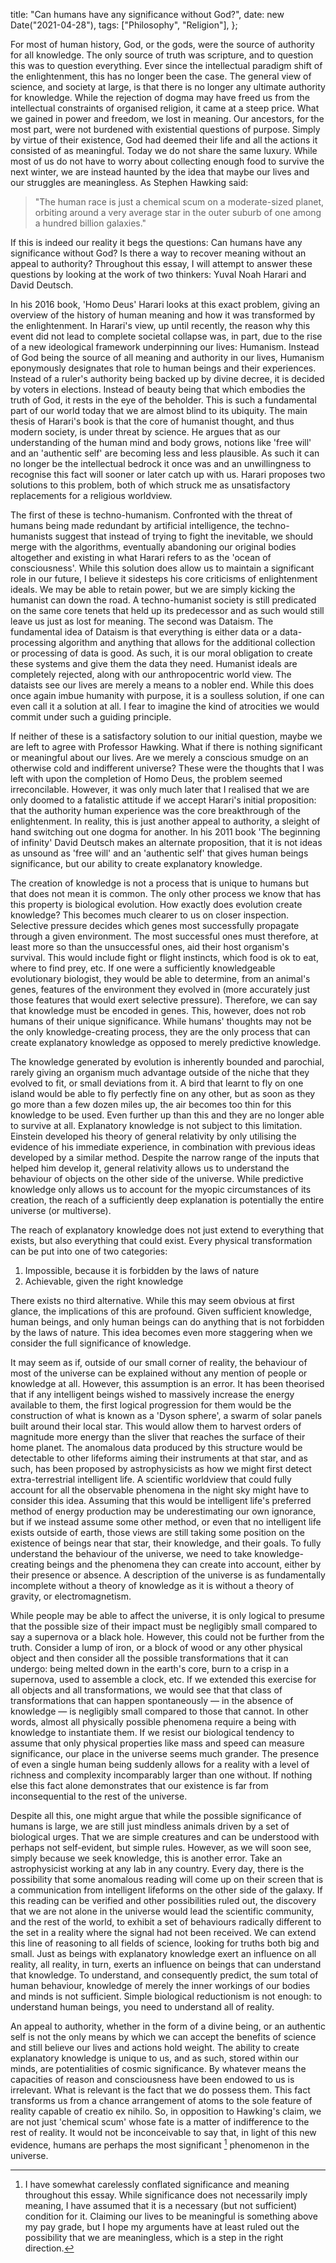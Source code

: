 
  title: "Can humans have any significance without God?",
  date: new Date("2021-04-28"),
  tags: ["Philosophy", "Religion"],
};

<BlogImage
  src="/blog/significance/adam.jpeg"
  caption="Creazione di Adamo (1512) - Michelangelo"
/>

For most of human history, God, or the gods, were the source of authority for all knowledge. The only source of truth was scripture, and to question this was to question everything. Ever since the intellectual paradigm shift of the enlightenment, this has no longer been the case. The general view of science, and society at large, is that there is no longer any ultimate authority for knowledge. While the rejection of dogma may have freed us from the intellectual constraints of organised religion, it came at a steep price. What we gained in power and freedom, we lost in meaning. Our ancestors, for the most part, were not burdened with existential questions of purpose. Simply by virtue of their existence, God had deemed their life and all the actions it consisted of as meaningful. Today we do not share the same luxury. While most of us do not have to worry about collecting enough food to survive the next winter, we are instead haunted by the idea that maybe our lives and our struggles are meaningless. As Stephen Hawking said:

> "The human race is just a chemical scum on a moderate-sized planet, orbiting around a very average star in the outer suburb of one among a hundred billion galaxies."

If this is indeed our reality it begs the questions: Can humans have any significance without God? Is there a way to recover meaning without an appeal to authority? Throughout this essay, I will attempt to answer these questions by looking at the work of two thinkers: Yuval Noah Harari and David Deutsch.

In his 2016 book, 'Homo Deus' Harari looks at this exact problem, giving an overview of the history of human meaning and how it was transformed by the enlightenment. In Harari's view, up until recently, the reason why this event did not lead to complete societal collapse was, in part, due to the rise of a new ideological framework underpinning our lives: Humanism. Instead of God being the source of all meaning and authority in our lives, Humanism eponymously designates that role to human beings and their experiences. Instead of a ruler's authority being backed up by divine decree, it is decided by voters in elections. Instead of beauty being that which embodies the truth of God, it rests in the eye of the beholder. This is such a fundamental part of our world today that we are almost blind to its ubiquity. The main thesis of Harari's book is that the core of humanist thought, and thus modern society, is under threat by science. He argues that as our understanding of the human mind and body grows, notions like 'free will' and an 'authentic self' are becoming less and less plausible. As such it can no longer be the intellectual bedrock it once was and an unwillingness to recognise this fact will sooner or later catch up with us. Harari proposes two solutions to this problem, both of which struck me as unsatisfactory replacements for a religious worldview.

<BlogImage
  src="/blog/significance/neuromancer.jpeg"
  caption="The cover of William Gibson's 1984 book 'The Neuromancer'"
/>

The first of these is techno-humanism. Confronted with the threat of humans being made redundant by artificial intelligence, the techno-humanists suggest that instead of trying to fight the inevitable, we should merge with the algorithms, eventually abandoning our original bodies altogether and existing in what Harari refers to as the 'ocean of consciousness'. While this solution does allow us to maintain a significant role in our future, I believe it sidesteps his core criticisms of enlightenment ideals. We may be able to retain power, but we are simply kicking the humanist can down the road. A techno-humanist society is still predicated on the same core tenets that held up its predecessor and as such would still leave us just as lost for meaning. The second was Dataism. The fundamental idea of Dataism is that everything is either data or a data-processing algorithm and anything that allows for the additional collection or processing of data is good. As such, it is our moral obligation to create these systems and give them the data they need. Humanist ideals are completely rejected, along with our anthropocentric world view. The dataists see our lives are merely a means to a nobler end. While this does once again imbue humanity with purpose, it is a soulless solution, if one can even call it a solution at all. I fear to imagine the kind of atrocities we would commit under such a guiding principle.

If neither of these is a satisfactory solution to our initial question, maybe we are left to agree with Professor Hawking. What if there is nothing significant or meaningful about our lives. Are we merely a conscious smudge on an otherwise cold and indifferent universe? These were the thoughts that I was left with upon the completion of Homo Deus, the problem seemed irreconcilable. However, it was only much later that I realised that we are only doomed to a fatalistic attitude if we accept Harari's initial proposition: that the authority human experience was the core breakthrough of the enlightenment. In reality, this is just another appeal to authority, a sleight of hand switching out one dogma for another. In his 2011 book 'The beginning of infinity' David Deutsch makes an alternate proposition, that it is not ideas as unsound as 'free will' and an 'authentic self' that gives human beings significance, but our ability to create explanatory knowledge.

<BlogImage
  src="/blog/significance/c-elegens.png"
  caption="Directed circular wiring of the neurons of a C. elegens"
/>

The creation of knowledge is not a process that is unique to humans but that does not mean it is common. The only other process we know that has this property is biological evolution. How exactly does evolution create knowledge? This becomes much clearer to us on closer inspection. Selective pressure decides which genes most successfully propagate through a given environment. The most successful ones must therefore, at least more so than the unsuccessful ones, aid their host organism's survival. This would include fight or flight instincts, which food is ok to eat, where to find prey, etc. If one were a sufficiently knowledgeable evolutionary biologist, they would be able to determine, from an animal's genes, features of the environment they evolved in (more accurately just those features that would exert selective pressure). Therefore, we can say that knowledge must be encoded in genes. This, however, does not rob humans of their unique significance. While humans' thoughts may not be the only knowledge-creating process, they are the only process that can create explanatory knowledge as opposed to merely predictive knowledge.

The knowledge generated by evolution is inherently bounded and parochial, rarely giving an organism much advantage outside of the niche that they evolved to fit, or small deviations from it. A bird that learnt to fly on one island would be able to fly perfectly fine on any other, but as soon as they go more than a few dozen miles up, the air becomes too thin for this knowledge to be used. Even further up than this and they are no longer able to survive at all. Explanatory knowledge is not subject to this limitation. Einstein developed his theory of general relativity by only utilising the evidence of his immediate experience, in combination with previous ideas developed by a similar method. Despite the narrow range of the inputs that helped him develop it, general relativity allows us to understand the behaviour of objects on the other side of the universe. While predictive knowledge only allows us to account for the myopic circumstances of its creation, the reach of a sufficiently deep explanation is potentially the entire universe (or multiverse).

<BlogImage
  src="/blog/significance/pillars.jpeg"
  caption="'The Pillars of Creation' in the Eagle Nebula taken by the Hubble telescope (1995)"
/>

The reach of explanatory knowledge does not just extend to everything that exists, but also everything that could exist. Every physical transformation can be put into one of two categories:

1. Impossible, because it is forbidden by the laws of nature
2. Achievable, given the right knowledge

There exists no third alternative. While this may seem obvious at first glance, the implications of this are profound. Given sufficient knowledge, human beings, and only human beings can do anything that is not forbidden by the laws of nature. This idea becomes even more staggering when we consider the full significance of knowledge.

It may seem as if, outside of our small corner of reality, the behaviour of most of the universe can be explained without any mention of people or knowledge at all. However, this assumption is an error. It has been theorised that if any intelligent beings wished to massively increase the energy available to them, the first logical progression for them would be the construction of what is known as a 'Dyson sphere', a swarm of solar panels built around their local star. This would allow them to harvest orders of magnitude more energy than the sliver that reaches the surface of their home planet. The anomalous data produced by this structure would be detectable to other lifeforms aiming their instruments at that star, and as such, has been proposed by astrophysicists as how we might first detect extra-terrestrial intelligent life. A scientific worldview that could fully account for all the observable phenomena in the night sky might have to consider this idea. Assuming that this would be intelligent life's preferred method of energy production may be underestimating our own ignorance, but if we instead assume some other method, or even that no intelligent life exists outside of earth, those views are still taking some position on the existence of beings near that star, their knowledge, and their goals. To fully understand the behaviour of the universe, we need to take knowledge-creating beings and the phenomena they can create into account, either by their presence or absence. A description of the universe is as fundamentally incomplete without a theory of knowledge as it is without a theory of gravity, or electromagnetism.

While people may be able to affect the universe, it is only logical to presume that the possible size of their impact must be negligibly small compared to say a supernova or a black hole. However, this could not be further from the truth. Consider a lump of iron, or a block of wood or any other physical object and then consider all the possible transformations that it can undergo: being melted down in the earth's core, burn to a crisp in a supernova, used to assemble a clock, etc. If we extended this exercise for all objects and all transformations, we would see that that class of transformations that can happen spontaneously — in the absence of knowledge — is negligibly small compared to those that cannot. In other words, almost all physically possible phenomena require a being with knowledge to instantiate them. If we resist our biological tendency to assume that only physical properties like mass and speed can measure significance, our place in the universe seems much grander. The presence of even a single human being suddenly allows for a reality with a level of richness and complexity incomparably larger than one without. If nothing else this fact alone demonstrates that our existence is far from inconsequential to the rest of the universe.

<BlogImage
  src="/blog/significance/meditation.jpeg"
  caption="Philosopher in Meditation (1632) - Rembrandt"
/>

Despite all this, one might argue that while the possible significance of humans is large, we are still just mindless animals driven by a set of biological urges. That we are simple creatures and can be understood with perhaps not self-evident, but simple rules. However, as we will soon see, simply because we seek knowledge, this is another error. Take an astrophysicist working at any lab in any country. Every day, there is the possibility that some anomalous reading will come up on their screen that is a communication from intelligent lifeforms on the other side of the galaxy. If this reading can be verified and other possibilities ruled out, the discovery that we are not alone in the universe would lead the scientific community, and the rest of the world, to exhibit a set of behaviours radically different to the set in a reality where the signal had not been received. We can extend this line of reasoning to all fields of science, looking for truths both big and small. Just as beings with explanatory knowledge exert an influence on all reality, all reality, in turn, exerts an influence on beings that can understand that knowledge. To understand, and consequently predict, the sum total of human behaviour, knowledge of merely the inner workings of our bodies and minds is not sufficient. Simple biological reductionism is not enough: to understand human beings, you need to understand all of reality.

An appeal to authority, whether in the form of a divine being, or an authentic self is not the only means by which we can accept the benefits of science and still believe our lives and actions hold weight. The ability to create explanatory knowledge is unique to us, and as such, stored within our minds, are potentialities of cosmic significance. By whatever means the capacities of reason and consciousness have been endowed to us is irrelevant. What is relevant is the fact that we do possess them. This fact transforms us from a chance arrangement of atoms to the sole feature of reality capable of creatio ex nihilo. So, in opposition to Hawking's claim, we are not just 'chemical scum' whose fate is a matter of indifference to the rest of reality. It would not be inconceivable to say that, in light of this new evidence, humans are perhaps the most significant [^1] phenomenon in the universe.

[^1]: I have somewhat carelessly conflated significance and meaning throughout this essay. While significance does not necessarily imply meaning, I have assumed that it is a necessary (but not sufficient) condition for it. Claiming our lives to be meaningful is something above my pay grade, but I hope my arguments have at least ruled out the possibility that we are meaningless, which is a step in the right direction.
